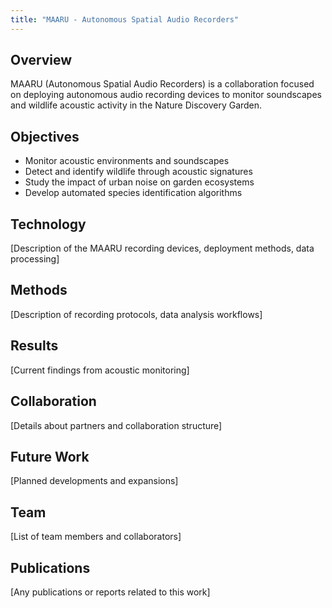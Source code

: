```yaml
---
title: "MAARU - Autonomous Spatial Audio Recorders"
---
```


## Overview

MAARU (Autonomous Spatial Audio Recorders) is a collaboration focused on deploying autonomous audio recording devices to monitor soundscapes and wildlife acoustic activity in the Nature Discovery Garden.

## Objectives

- Monitor acoustic environments and soundscapes
- Detect and identify wildlife through acoustic signatures
- Study the impact of urban noise on garden ecosystems
- Develop automated species identification algorithms

## Technology

[Description of the MAARU recording devices, deployment methods, data processing]

## Methods

[Description of recording protocols, data analysis workflows]

## Results

[Current findings from acoustic monitoring]

## Collaboration

[Details about partners and collaboration structure]

## Future Work

[Planned developments and expansions]

## Team

[List of team members and collaborators]

## Publications

[Any publications or reports related to this work]